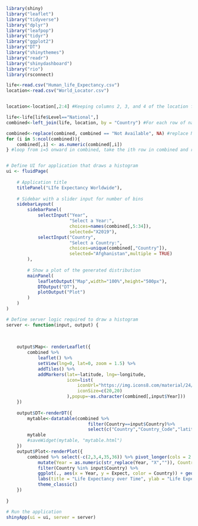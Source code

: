 
```{r}
library(shiny)
library("leaflet")
library("tidyverse")
library("dplyr")
library("leafpop")
library("tidyr")
library("ggplot2")
library("DT")
library("shinythemes")
library("readr")
library("shinydashboard")
library("rio")
library(rsconnect)

life<-read.csv("Human_life_Expectancy.csv")
location<-read.csv("World_Locator.csv")


location<-location[,2:4] #Keeping columns 2, 3, and 4 of the location file and replace the file.

life<-life[life$Level=="National",]
combined<-left_join(life, location, by = "Country") #For each row of national it is trying to match the location in the location file. Now it combines the 2 files.

combined<-replace(combined, combined == "Not Available", NA) #replace Not Available to NA
for (i in 5:ncol(combined)){
    combined[,i] <- as.numeric(combined[,i])
} #loop from i=5 onward in combined, take the ith row in combined and replace it with numeric category.


# Define UI for application that draws a histogram
ui <- fluidPage(
    
    # Application title
    titlePanel("LIfe Expectancy Worldwide"),
    
    # Sidebar with a slider input for number of bins 
    sidebarLayout(
        sidebarPanel(
            selectInput("Year",
                        "Select a Year:",
                        choices=names(combined[,5:34]),
                        selected="X2019"),
            selectInput("Country",
                        "Select a Country:",
                        choices=unique(combined[,"Country"]),
                        selected="Afghanistan",multiple = TRUE)
        ),
        
        # Show a plot of the generated distribution
        mainPanel(
            leafletOutput("Map",width="100%",height="500px"),
            DTOutput("DT"),
            plotOutput("Plot")
        )
    )
)

# Define server logic required to draw a histogram
server <- function(input, output) {
    
    
    
    output$Map<- renderLeaflet({
        combined %>%
            leaflet() %>%
            setView(lng=0, lat=0, zoom = 1.5) %>%
            addTiles() %>%
            addMarkers(lat=~latitude, lng=~longitude,
                       icon=list(
                           iconUrl="https://img.icons8.com/material/24/000000/arms-up.png",
                           iconSize=c(20,20)
                       ),popup=~as.character(combined[,input$Year]))
    })
    
    output$DT<-renderDT({
        mytable<-datatable(combined %>%
                               filter(Country==input$Country)%>%
                               select(c("Country","Country_Code","latitude","longitude",input$Year)))
        mytable
        #saveWidget(mytable, "mytable.html")
    })
    output$Plot<-renderPlot({
        combined %>% select(-c(2,3,4,35,36)) %>% pivot_longer(cols = 2:31,names_to = "Year", values_to = "Expect") %>% 
            mutate(Year = as.numeric(str_replace(Year, "X","")), Country = factor(Country)) %>% 
            filter(Country %in% input$Country) %>% 
            ggplot(., aes(x = Year, y = Expect, color = Country)) + geom_line() + 
            labs(title = "Life Expectancy over Time", ylab = "Life Expectancy") + 
            theme_classic()
    })
    
}

# Run the application 
shinyApp(ui = ui, server = server)
```
